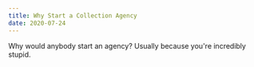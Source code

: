---
title: Why Start a Collection Agency
date: 2020-07-24
---

Why would anybody start an agency? Usually because you're incredibly stupid.
